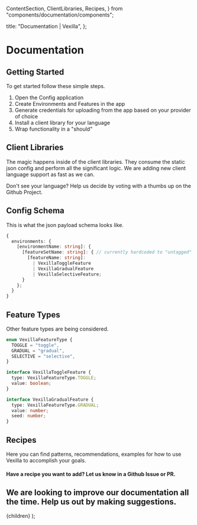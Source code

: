 
  ContentSection,
  ClientLibraries,
  Recipes,
} from "components/documentation/components";

  title: "Documentation | Vexilla",
};

# Documentation

<h2 id="getting-started">Getting Started</h2>

To get started follow these simple steps.

1. Open the Config application
2. Create Environments and Features in the app
3. Generate credentials for uploading from the app based on your provider of choice
4. Install a client library for your language
5. Wrap functionality in a "should"

<h2 id="client-libraries">Client Libraries</h2>

The magic happens inside of the client libraries. They consume the static
json config and perform all the significant logic. We are adding new
client language support as fast as we can.

<ClientLibraries />

Don't see your language? Help us decide by voting with a thumbs up on the
Github Project.

<h2 id="config-schema">Config Schema</h2>

This is what the json payload schema looks like.

```typescript
{
  environments: {
    [environmentName: string]: {
      [featureSetName: string]: { // currently hardcoded to "untagged"
        [featureName: string]:
          | VexillaToggleFeature
          | VexillaGradualFeature
          | VexillaSelectiveFeature;
      }
    };
  }
}
```

<h2 id="feature-types">Feature Types</h2>

Other feature types are being considered.

```typescript
enum VexillaFeatureType {
  TOGGLE = "toggle",
  GRADUAL = "gradual",
  SELECTIVE = "selective",
}

interface VexillaToggleFeature {
  type: VexillaFeatureType.TOGGLE;
  value: boolean;
}

interface VexillaGradualFeature {
  type: VexillaFeatureType.GRADUAL;
  value: number;
  seed: number;
}
```

<h2 id="recipes">Recipes</h2>

Here you can find patterns, recommendations, examples for how to use Vexilla to accomplish your goals.

<Recipes />

#### Have a recipe you want to add? Let us know in a Github Issue or PR.

## We are looking to improve our documentation all the time. Help us out by making suggestions.

  <DocumentationLayout meta={meta}>{children}</DocumentationLayout>
);
